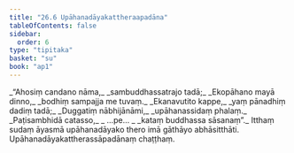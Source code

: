 ```yaml
---
title: "26.6 Upāhanadāyakattheraapadāna"
tableOfContents: false
sidebar:
  order: 6
type: "tipitaka"
basket: "su"
book: "ap1"
---
```



<DynamicBreadcrumb />

<Division number="20" book="ap1" bookNo="20" page="257">

<Paragraph number="3123" type="verses" book="ap1">
_“Ahosiṃ candano nāma,_  
_sambuddhassatrajo tadā;_  
_Ekopāhano mayā dinno,_  
_bodhiṃ sampajja me tuvaṃ._  

</Paragraph>

</Division>
<Division number="21" book="ap1" bookNo="20" page="257">

<Paragraph number="3124" type="verses" book="ap1">
_Ekanavutito kappe,_  
_yaṃ pānadhiṃ dadiṃ tadā;_  
_Duggatiṃ nābhijānāmi,_  
_upāhanassidaṃ phalaṃ._  

</Paragraph>

</Division>
<Division number="22" book="ap1" bookNo="20" page="257">

<Paragraph number="3125" type="verses" book="ap1">
_Paṭisambhidā catasso,_  
_ …pe… _  
_kataṃ buddhassa sāsanaṃ”._  

</Paragraph>

<Paragraph number="3126" book="ap1">
Itthaṃ sudaṃ āyasmā upāhanadāyako thero imā gāthāyo abhāsitthāti.

</Paragraph>
</Division>

<Paragraph number="3127" type="center" book="ap1">
Upāhanadāyakattherassāpadānaṃ chaṭṭhaṃ.
</Paragraph>